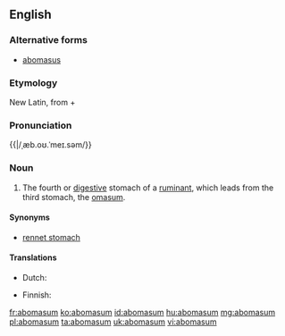 ==English==

===Alternative forms===
* [[abomasus]]

===Etymology===
New Latin, from {{etyl|la}} {{term|ab||away from|lang=la}} + {{term|omasum|omāsum|lang=la}}

===Pronunciation===
{{a|US}} {{|/ˌæb.oʊ.ˈmeɪ.səm/}}

===Noun===
{{en-noun|pl=abomasa|pl2=abomasums}}

# {{anatomy}} The fourth or [[digestive]] stomach of a [[ruminant]], which leads from the third stomach, the [[omasum]].

====Synonyms====
* [[rennet stomach]]

====Translations====
{{trans-top|fourth or digestive stomach of a ruminant}}
* Dutch: {{t|nl|lebmaag|m}}
{{trans-mid}}
* Finnish: {{t-|fi|juoksutusmaha}}
{{trans-bottom}}

[[fr:abomasum]]
[[ko:abomasum]]
[[id:abomasum]]
[[hu:abomasum]]
[[mg:abomasum]]
[[pl:abomasum]]
[[ta:abomasum]]
[[uk:abomasum]]
[[vi:abomasum]]